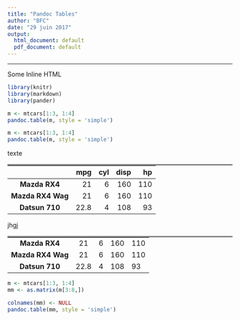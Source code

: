 ```yaml
---
title: "Pandoc Tables"
author: "BFC"
date: "29 juin 2017"
output:
  html_document: default
  pdf_document: default
---
```


----------------


Some Inline HTML

<style>

table {
    width: 100%;
    border-top-style: solid;
    border-top-width: medium
    border-top-color: red
    border-bottom-style: solid;
    border-bottom-width: medium
    border-bottom-color: red
}

</style>



```r
library(knitr)
library(markdown)
library(pander)
```







```r
m <- mtcars[1:3, 1:4]
pandoc.table(m, style = 'simple')
```

```r
m <- mtcars[1:3, 1:4]
pandoc.table(m, style = 'simple')
```
 
 texte
 
       &nbsp;         mpg   cyl   disp   hp 
------------------- ----- ----- ------ ----
   **Mazda RX4**     21     6    160   110 
 **Mazda RX4 Wag**   21     6    160   110 
  **Datsun 710**    22.8    4    108    93 
  
jhgj  

------------------- ----- ----- ------ ----
   **Mazda RX4**     21     6    160   110 
 **Mazda RX4 Wag**   21     6    160   110 
  **Datsun 710**    22.8    4    108    93 
------------------- ----- ----- ------ ----


```r
m <- mtcars[1:3, 1:4]
mm <- as.matrix(m[3:8,])

colnames(mm) <- NULL
pandoc.table(mm, style = 'simple')
```
